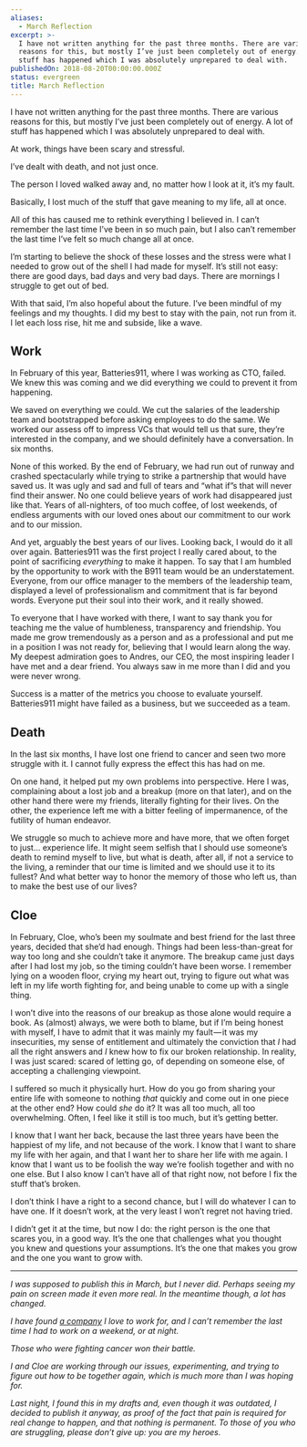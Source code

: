 ```yaml
---
aliases:
  - March Reflection
excerpt: >-
  I have not written anything for the past three months. There are various
  reasons for this, but mostly I’ve just been completely out of energy. A lot of
  stuff has happened which I was absolutely unprepared to deal with.
publishedOn: 2018-08-20T00:00:00.000Z
status: evergreen
title: March Reflection
---
```

I have not written anything for the past three months. There are various reasons for this, but mostly I’ve just been completely out of energy. A lot of stuff has happened which I was absolutely unprepared to deal with.

At work, things have been scary and stressful.

I’ve dealt with death, and not just once.

The person I loved walked away and, no matter how I look at it, it’s my fault.

Basically, I lost much of the stuff that gave meaning to my life, all at once.

All of this has caused me to rethink everything I believed in. I can’t remember the last time I’ve been in so much pain, but I also can’t remember the last time I’ve felt so much change all at once.

I’m starting to believe the shock of these losses and the stress were what I needed to grow out of the shell I had made for myself. It’s still not easy: there are good days, bad days and very bad days. There are mornings I struggle to get out of bed.

With that said, I’m also hopeful about the future. I’ve been mindful of my feelings and my thoughts. I did my best to stay with the pain, not run from it. I let each loss rise, hit me and subside, like a wave.

## Work

In February of this year, Batteries911, where I was working as CTO, failed. We knew this was coming and we did everything we could to prevent it from happening.

We saved on everything we could. We cut the salaries of the leadership team and bootstrapped before asking employees to do the same. We worked our assess off to impress VCs that would tell us that sure, they’re interested in the company, and we should definitely have a conversation. In six months.

None of this worked. By the end of February, we had run out of runway and crashed spectacularly while trying to strike a partnership that would have saved us. It was ugly and sad and full of tears and “what if”s that will never find their answer. No one could believe years of work had disappeared just like that. Years of all-nighters, of too much coffee, of lost weekends, of endless arguments with our loved ones about our commitment to our work and to our mission.

And yet, arguably the best years of our lives. Looking back, I would do it all over again. Batteries911 was the first project I really cared about, to the point of sacrificing _everything_ to make it happen. To say that I am humbled by the opportunity to work with the B911 team would be an understatement. Everyone, from our office manager to the members of the leadership team, displayed a level of professionalism and commitment that is far beyond words. Everyone put their soul into their work, and it really showed.

To everyone that I have worked with there, I want to say thank you for teaching me the value of humbleness, transparency and friendship. You made me grow tremendously as a person and as a professional and put me in a position I was not ready for, believing that I would learn along the way. My deepest admiration goes to Andres, our CEO, the most inspiring leader I have met and a dear friend. You always saw in me more than I did and you were never wrong.

Success is a matter of the metrics you choose to evaluate yourself. Batteries911 might have failed as a business, but we succeeded as a team.

## Death

In the last six months, I have lost one friend to cancer and seen two more struggle with it. I cannot fully express the effect this has had on me.

On one hand, it helped put my own problems into perspective. Here I was, complaining about a lost job and a breakup (more on that later), and on the other hand there were my friends, literally fighting for their lives. On the other, the experience left me with a bitter feeling of impermanence, of the futility of human endeavor.

We struggle so much to achieve more and have more, that we often forget to just… experience life. It might seem selfish that I should use someone’s death to remind myself to live, but what is death, after all, if not a service to the living, a reminder that our time is limited and we should use it to its fullest? And what better way to honor the memory of those who left us, than to make the best use of our lives?

## Cloe

In February, Cloe, who’s been my soulmate and best friend for the last three years, decided that she’d had enough. Things had been less-than-great for way too long and she couldn’t take it anymore. The breakup came just days after I had lost my job, so the timing couldn’t have been worse. I remember lying on a wooden floor, crying my heart out, trying to figure out what was left in my life worth fighting for, and being unable to come up with a single thing.

I won’t dive into the reasons of our breakup as those alone would require a book. As (almost) always, we were both to blame, but if I’m being honest with myself, I have to admit that it was mainly my fault — it was my insecurities, my sense of entitlement and ultimately the conviction that _I_ had all the right answers and _I_ knew how to fix our broken relationship. In reality, I was just scared: scared of letting go, of depending on someone else, of accepting a challenging viewpoint.

I suffered so much it physically hurt. How do you go from sharing your entire life with someone to nothing _that_ quickly and come out in one piece at the other end? How could _she_ do it? It was all too much, all too overwhelming. Often, I feel like it still is too much, but it’s getting better.

I know that I want her back, because the last three years have been the happiest of my life, and not because of the work. I know that I want to share my life with her again, and that I want her to share her life with me again. I know that I want us to be foolish the way we’re foolish together and with no one else. But I also know I can’t have all of that right now, not before I fix the stuff that’s broken.

I don’t think I have a right to a second chance, but I will do whatever I can to have one. If it doesn’t work, at the very least I won’t regret not having tried.

I didn’t get it at the time, but now I do: the right person is the one that scares you, in a good way. It’s the one that challenges what you thought you knew and questions your assumptions. It’s the one that makes you grow and the one you want to grow with.

* * *

_I was supposed to publish this in March, but I never did. Perhaps seeing my pain on screen made it even more real. In the meantime though, a lot has changed._

_I have found_ [_a company_](https://nebulab.it) _I love to work for, and I can’t remember the last time I had to work on a weekend, or at night._

_Those who were fighting cancer won their battle._

_I and Cloe are working through our issues, experimenting, and trying to figure out how to be together again, which is much more than I was hoping for._

_Last night, I found this in my drafts and, even though it was outdated, I decided to publish it anyway, as proof of the fact that pain is required for real change to happen, and that nothing is permanent. To those of you who are struggling, please don’t give up: you are my heroes._
